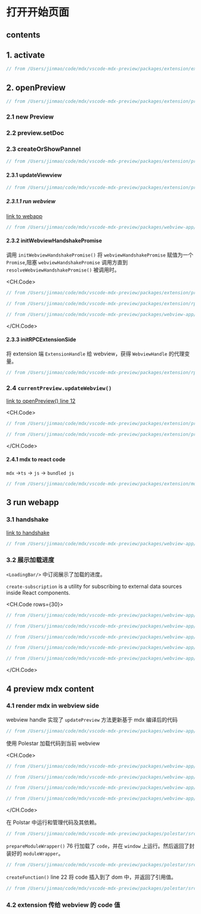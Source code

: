 # 打开开始页面

## contents

## 1. activate

```ts extension.ts focus=3,8
// from /Users/jinmao/code/mdx/vscode-mdx-preview/packages/extension/extension.ts 14:22
```

## 2. openPreview

```ts preview/preview-manager.ts focus=1,5,7,9,11:12
// from /Users/jinmao/code/mdx/vscode-mdx-preview/packages/extension/preview/preview-manager.ts 278:290
```

### 2.1 new Preview

### 2.2 preview.setDoc

### 2.3 createOrShowPannel

```ts preview/webview-manager.ts focus=1,7,18,30:32,36,39
// from /Users/jinmao/code/mdx/vscode-mdx-preview/packages/extension/preview/webview-manager.ts 120:164
```

#### 2.3.1 updateViewview

```ts preview/webview-manager.ts focus=6,7
// from /Users/jinmao/code/mdx/vscode-mdx-preview/packages/extension/preview/webview-manager.ts 111:118
```

##### 2.3.1.1 run webview

[link to webapp](#3-run-webapp)

```ts webview/index.tsx focus=8,10
// from /Users/jinmao/code/mdx/vscode-mdx-preview/packages/webview-app/src/index.tsx
```

#### 2.3.2 initWebviewHandshakePromise

调用 `initWebviewHandshakePromise()` 将 `webviewHandshakePromise` 赋值为一个 `Promise`,阻塞 `webviewHandshakePromise` 调用方直到 `resolveWebviewHandshakePromise()` 被调用时。

<CH.Code>
```ts preview/preview-manager.ts focus=2,31:39
// from /Users/jinmao/code/mdx/vscode-mdx-preview/packages/extension/preview/preview-manager.ts 26:64
```

```ts rpc-extension-handle.ts focus=1,7:9
// from /Users/jinmao/code/mdx/vscode-mdx-preview/packages/extension/rpc-extension-handle.ts 6:25
```

```ts rpc-webview.ts focus=21,30
// from /Users/jinmao/code/mdx/vscode-mdx-preview/packages/webview-app/src/rpc-webview.ts
```

</CH.Code>

#### 2.3.3 initRPCExtensionSide

将 extension 端 `ExtensionHandle` 给 webview，获得 `WebviewHandle` 的代理变量。

```ts focus=1,6,9
// from /Users/jinmao/code/mdx/vscode-mdx-preview/packages/extension/rpc-extension.ts 69:79
```

### 2.4 `currentPreview.updateWebview()`

[link to openPreview() line 12](#2-openpreview)

<CH.Code>

```ts updatePreview() focus=7,11,15
// from /Users/jinmao/code/mdx/vscode-mdx-preview/packages/extension/preview/preview-manager.ts 187:208
```

```ts evaluateInWebview() focus=6,8,14,16
// from /Users/jinmao/code/mdx/vscode-mdx-preview/packages/extension/preview/evaluate-in-webview.ts 14:43
```

</CH.Code>

#### 2.4.1 mdx to react code

`mdx` ->`ts` -> `js` -> `bundled js`

```ts transformEntry() focus=4,7,14,22,24,28
// from /Users/jinmao/code/mdx/vscode-mdx-preview/packages/extension/module-fetcher/transform.ts 9:40
```

## 3 run webapp

### 3.1 handshake

[link to handshake](#232-initwebviewhandshakepromise)

```ts webview/index.tsx focus=8,10
// from /Users/jinmao/code/mdx/vscode-mdx-preview/packages/webview-app/src/index.tsx
```

### 3.2 展示加载进度

`<LoadingBar/>` 中订阅展示了加载的进度。

`create-subscription` is a utility for subscribing to external data sources inside React components.

<CH.Code rows={30}>
```ts App.tsx focus=5,11
// from /Users/jinmao/code/mdx/vscode-mdx-preview/packages/webview-app/src/App.tsx
```

```ts LoadingBar.tsx focus=2,3,16
// from /Users/jinmao/code/mdx/vscode-mdx-preview/packages/webview-app/src/components/LoadingBar/LoadingBar.tsx
```

```ts ValueSubscription.ts focus=1,4
// from /Users/jinmao/code/mdx/vscode-mdx-preview/packages/webview-app/src/lib/ValueSubscription.ts
```

```ts evaluate.ts
// from /Users/jinmao/code/mdx/vscode-mdx-preview/packages/webview-app/src/evaluate.ts 105:105
```

```ts ValueEventEmitter.ts focus=7,10,16,22
// from /Users/jinmao/code/mdx/vscode-mdx-preview/packages/webview-app/src/lib/ValueEventEmitter.ts
```

</CH.Code>

## 4 preview mdx content

### 4.1 render mdx in webview side

webview handle 实现了 `updatePreview` 方法更新基于 mdx 编译后的代码

```ts RPCWebViewHandle focus=1,4,6
// from /Users/jinmao/code/mdx/vscode-mdx-preview/packages/webview-app/src/rpc-webview-handle.ts 7:13
```

使用 Polestar 加载代码到当前 webview

<CH.Code>

```ts evaluate() focus=1,11,18
// from /Users/jinmao/code/mdx/vscode-mdx-preview/packages/webview-app/src/evaluate.ts 107:138
```

```ts preloadPromise
// from /Users/jinmao/code/mdx/vscode-mdx-preview/packages/webview-app/src/evaluate.ts 92:97
```

```ts polestar
// from /Users/jinmao/code/mdx/vscode-mdx-preview/packages/webview-app/src/evaluate.ts 72:90
```

```ts rpcFeatcher
// from /Users/jinmao/code/mdx/vscode-mdx-preview/packages/webview-app/src/evaluate.ts 16:70
```

</CH.Code>

在 Polstar 中运行和管理代码及其依赖。

```ts evaluate() focus=1,6
// from /Users/jinmao/code/mdx/vscode-mdx-preview/packages/polestar/src/Polestar.ts 75:86
```

`prepareModuleWrapper()` 76 行加载了 `code`，并在 `window` 上运行。然后返回了封装好的 `moduleWrapper`。

```ts prepareModuleWrapper() focus=15,29,66,76:78,83:86,88,95,108
// from /Users/jinmao/code/mdx/vscode-mdx-preview/packages/polestar/src/Polestar.ts 261:374
```

`createFunction()` line 22 将 code 插入到了 dom 中，并返回了引用值。

```ts createFunction() focus=4:6,19,22,24,29:34
// from /Users/jinmao/code/mdx/vscode-mdx-preview/packages/polestar/src/createFunction.ts
```

### 4.2 extension 传给 webview 的 code 值
